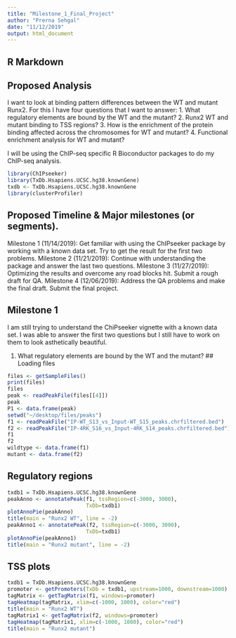```yaml
---
title: "Milestone_1_Final_Project"
author: "Prerna Sehgal"
date: "11/12/2019"
output: html_document
---
```


## R Markdown

## Proposed Analysis
I want to look at binding pattern differences between the WT and mutant Runx2.
For this I have four questions that I want to answer:
1. What regulatory elements are bound by the WT and the mutant?
2. Runx2 WT and mutant binding to TSS regions?
3. How is the enrichment of the protein binding affected across the chromosomes for WT and mutant?
4. Functional enrichment analysis for WT and mutant?

I will be using the ChIP-seq specific R Bioconductor packages to do my ChIP-seq analysis. 
```r
library(ChIPseeker)
library(TxDb.Hsapiens.UCSC.hg38.knownGene)
txdb <- TxDb.Hsapiens.UCSC.hg38.knownGene
library(clusterProfiler)
```

## Proposed Timeline & Major milestones (or segments).
Milestone 1 (11/14/2019): Get familiar with using the ChIPseeker package by working with a known data set. Try to get the result for the first two problems.
Milestone 2 (11/21/2019): Continue with understanding the package and answer the last two questions.
Milestone 3 (11/27/2019): Optimizing the results and overcome any road blocks hit. Submit a rough draft for QA. 
Milestone 4 (12/06/2019): Address the QA problems and make the final draft. Submit the final project.

## Milestone 1
I am still trying to understand the ChiPseeker vignette with a known data set. I was able to answer the first two questions but I still have to work on them to look asthetically beautiful.

1. What regulatory elements are bound by the WT and the mutant?
## Loading files
```r
files <- getSampleFiles()
print(files)
files
peak <- readPeakFile(files[[4]])
peak
P1 <- data.frame(peak)
setwd("~/desktop/files/peaks")
f1 <- readPeakFile("IP-WT_S13_vs_Input-WT_S15_peaks.chrfiltered.bed")
f2 <- readPeakFile("IP-4RK_S16_vs_Input-4RK_S14_peaks.chrfiltered.bed")
f1
f2
wildtype <- data.frame(f1)
mutant <- data.frame(f2)
```


## Regulatory regions
```r
txdb1 = TxDb.Hsapiens.UCSC.hg38.knownGene
peakAnno <- annotatePeak(f1, tssRegion=c(-3000, 3000),
                         TxDb=txdb1)
plotAnnoPie(peakAnno)
title(main = "Runx2 WT", line = -2)
peakAnno1 <- annotatePeak(f2, tssRegion=c(-3000, 3000),
                         TxDb=txdb1)
plotAnnoPie(peakAnno1)
title(main = "Runx2 mutant", line = -2)
```

## TSS plots
```r
txdb1 = TxDb.Hsapiens.UCSC.hg38.knownGene
promoter <- getPromoters(TxDb = txdb1, upstream=1000, downstream=1000)
tagMatrix <- getTagMatrix(f1, windows=promoter)
tagHeatmap(tagMatrix, xlim=c(-1000, 1000), color="red")
title(main = "Runx2 WT")
tagMatrix1 <- getTagMatrix(f2, windows=promoter)
tagHeatmap(tagMatrix1, xlim=c(-1000, 1000), color="red")
title(main = "Runx2 mutant")
```
